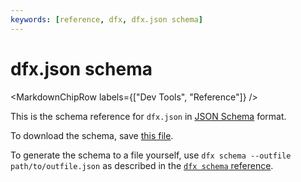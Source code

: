 ```yaml
---
keywords: [reference, dfx, dfx.json schema]
---
```



# dfx.json schema

<MarkdownChipRow labels={["Dev Tools", "Reference"]} />

This is the schema reference for `dfx.json` in [JSON Schema](https://json-schema.org) format.

To download the schema, save [this file](./dfx-json-schema.json).

To generate the schema to a file yourself, use `dfx schema --outfile path/to/outfile.json` as described in the [`dfx schema` reference](/docs/current/building-dapps/developer-tools/dfx/).

``` json file=./dfx-json-schema.json
```
